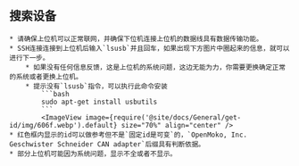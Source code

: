 
## 搜索设备
    * 请确保上位机可以正常联网，并确保下位机连接上位机的数据线具有数据传输功能。
    * SSH连接连接到上位机后输入`lsusb`并且回车，如果出现下方图片中圈起来的信息，就可以进行下一步。
        * 如果没有任何信息反馈，这是上位机的系统问题，这边无能为力，你需要更换确定正常的系统或者更换上位机。
        * 提示没有`lsusb`指令，可以执行此命令安装
            ```bash
            sudo apt-get install usbutils
            ```
            <ImageView image={require('@site/docs/General/get-id/img/606f.webp').default} size="70%" align="center" /> 
    * 红色框内显示的id可以做参考但不是`固定id是可变`的，`OpenMoko, Inc. Geschwister Schneider CAN adapter`后缀具有判断依据。
    * 部分上位机可能因为系统问题，显示不全或者不显示。

